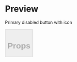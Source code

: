 

<Meta title="Button" />

# Preview

Primary disabled button with icon

<Preview>
  <Story name="17 - Primary disabled button with icon">
    <Button
      disabled
      icon="card"
      type="primary"
      text="Button with icon"
      onClick={action('clicked')}
    />
  </Story>
</Preview>

# Props

<Props of={Button} />
